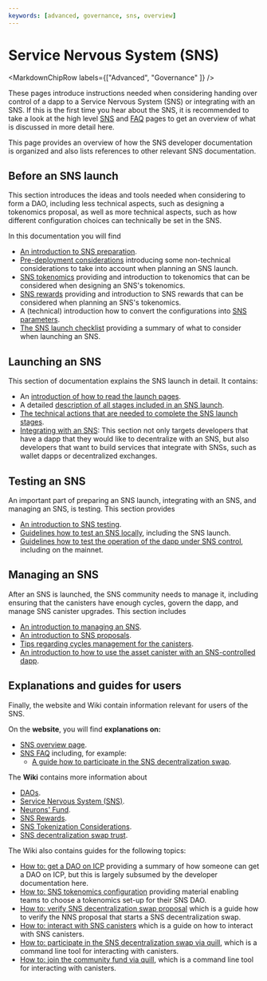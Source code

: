 ---
keywords: [advanced, governance, sns, overview]
---


# Service Nervous System (SNS)

<MarkdownChipRow labels={["Advanced", "Governance" ]} />


These pages introduce instructions needed when considering handing over control of a
dapp to a Service Nervous System (SNS) or integrating with an SNS.
If this is the first time you hear about the SNS, it is recommended to take a look at the high level [SNS](/sns)
and [FAQ](/sns/faq) pages to get an overview of what is discussed in more detail here.

This page provides an overview of how the SNS developer documentation is organized and also lists references to other relevant SNS documentation.

## Before an SNS launch
This section introduces the ideas and tools needed when considering to form a DAO, including less technical aspects, such as designing a tokenomics proposal, as well as more technical aspects, such as how different configuration choices can technically be set in the SNS.

In this documentation you will find
* [An introduction to SNS preparation](./tokenomics/index.mdx).
* [Pre-deployment considerations](./tokenomics/predeployment-considerations.mdx) introducing some non-technical considerations to take into account when planning an SNS launch.
* [SNS tokenomics](./tokenomics/tokenomics-intro.mdx) providing and introduction to tokenomics that can be considered when designing an SNS's tokenomics.
* [SNS rewards](./tokenomics/rewards.mdx) providing and introduction to SNS rewards that can be considered when planning an SNS's tokenomics.
* A (technical) introduction how to convert the configurations into [SNS parameters](./tokenomics/preparation.mdx).
* [The SNS launch checklist](./tokenomics/sns-checklist.mdx) providing a summary of what to consider when launching an SNS.

## Launching an SNS
This section of documentation explains the SNS launch in detail.
It contains:
* An [introduction of how to read the launch pages](./launching/index.mdx).
* A detailed [description of all stages included in an SNS launch](./launching/launch-summary-1proposal.mdx).
* [The technical actions that are needed to complete the SNS launch stages](./launching/launch-steps-1proposal.mdx).
* [Integrating with an SNS](./launching/integrating.mdx): This section not only targets developers that have a dapp that they would like to decentralize with an SNS, but also developers that want to build services that integrate with SNSs, such as wallet dapps or decentralized exchanges.

## Testing an SNS
An important part of preparing an SNS launch, integrating with an SNS, and managing an SNS, is testing.
This section provides
* [An introduction to SNS testing](./testing/testing-before-launch.mdx).
* [Guidelines how to test an SNS locally](./testing/testing-locally.mdx), including the SNS launch.
* [Guidelines how to test the operation of the dapp under SNS control](./testing/testing-on-mainnet.mdx), including on the mainnet.

## Managing an SNS
After an SNS is launched, the SNS community needs to manage it, including ensuring that the canisters have enough cycles, govern the dapp, and manage SNS canister upgrades.
This section includes
* [An introduction to managing an SNS](./managing/manage-sns-intro.mdx).
* [An introduction to SNS proposals](./managing/making-proposals.mdx).
* [Tips regarding cycles management for the canisters](./managing/cycles-usage.mdx).
* [An introduction to how to use the asset canister with an SNS-controlled dapp](./managing/sns-asset-canister.mdx).


<!-- Information on nervous system parameters that can be configured in each SNS (managing-sns/nervous-system-parameters.mdx); Information on how SNS are upgraded (managing-sns/upgradeSNS.mdx)-->

## Explanations and guides for users
Finally, the website and Wiki contain information relevant for users of the SNS.

On the **website**, you will find **explanations on:**
* [SNS overview page](https://internetcomputer.org/sns).
* [SNS FAQ](https://internetcomputer.org/sns/faq) including, for example:
  * [A guide how to participate in the SNS decentralization swap](/sns/faq#participate).

The **Wiki** contains more information about
* [DAOs](https://wiki.internetcomputer.org/wiki/DAO).
* [Service Nervous System (SNS)](https://wiki.internetcomputer.org/wiki/Service_Nervous_System_(SNS)).
* [Neurons' Fund](https://wiki.internetcomputer.org/wiki/Neurons_Fund).
* [SNS Rewards](https://wiki.internetcomputer.org/wiki/SNS_Rewards).
* [SNS Tokenization Considerations](https://wiki.internetcomputer.org/wiki/SNS_Tokenization_Considerations).
* [SNS decentralization swap trust](https://wiki.internetcomputer.org/wiki/SNS_decentralization_sale_trust).

The Wiki also contains guides for the following topics:
* [How to: get a DAO on ICP](https://wiki.internetcomputer.org/wiki/How_to_get_a_DAO_on_the_IC) providing a summary of how someone can get a DAO on ICP, but this is largely subsumed by the developer documentation here.
* [How to: SNS tokenomics configuration](https://wiki.internetcomputer.org/wiki/How-To:_SNS_tokenomics_configuration) providing material enabling teams to choose a tokenomics set-up for their SNS DAO.
* [How to: verify SNS decentralization swap proposal](https://wiki.internetcomputer.org/wiki/How-to:_Verify_SNS_decentralization_sale_proposal) which is a guide how to verify the NNS proposal that starts a SNS decentralization swap.
* [How to: interact with SNS canisters](https://wiki.internetcomputer.org/wiki/How-to:_Interact_with_SNS_canisters) which is a guide on how to interact with SNS canisters.
* [How to: participate in the SNS decentralization swap via quill](https://wiki.internetcomputer.org/wiki/How-To:_Participate_in_the_SNS_decentralization_sale_via_quill), which is a command line tool for interacting with canisters.
* [How to: join the community fund via quill](https://wiki.internetcomputer.org/wiki/How-To:_Join_the_Community_fund_via_quill), which is a command line tool for interacting with canisters.
